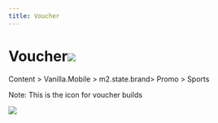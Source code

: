 ```yaml
---
title: Voucher
---
```


# **Voucher**![](https://res.cloudinary.com/dlfu36fiw/image/upload/v1712303927/builds/voucher/Voucher_i24hzp.jpg)

<Admonition type="note" title="SiteCore Path">
  Content > Vanilla.Mobile > m2.state.brand> Promo > Sports

  Note: This is the icon for voucher builds

  <img src="https://res.cloudinary.com/dlfu36fiw/image/upload/v1712304296/builds/voucher/icon_xgza6r.jpg" className="inline" />
</Admonition>
